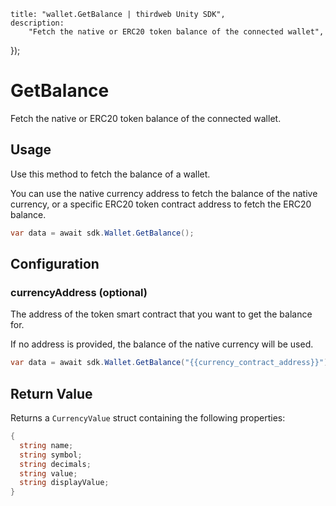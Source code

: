 
	title: "wallet.GetBalance | thirdweb Unity SDK",
	description:
		"Fetch the native or ERC20 token balance of the connected wallet",
});

# GetBalance

Fetch the native or ERC20 token balance of the connected wallet.

## Usage

Use this method to fetch the balance of a wallet.

You can use the native currency address to fetch the balance of the native currency, or a specific ERC20 token contract address to fetch the ERC20 balance.

```csharp
var data = await sdk.Wallet.GetBalance();
```

## Configuration

### currencyAddress (optional)

The address of the token smart contract that you want to get the balance for.

If no address is provided, the balance of the native currency will be used.

```csharp
var data = await sdk.Wallet.GetBalance("{{currency_contract_address}}");
```

## Return Value

Returns a `CurrencyValue` struct containing the following properties:

```csharp
{
  string name;
  string symbol;
  string decimals;
  string value;
  string displayValue;
}
```
